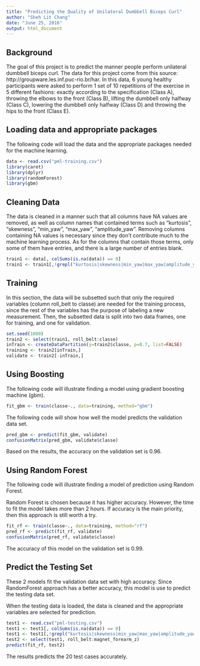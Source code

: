 ```yaml
---
title: "Predicting the Quality of Unilateral Dumbbell Biceps Curl"
author: "Sheh Lit Chang"
date: "June 25, 2016"
output: html_document
---
```


## Background

The goal of this project is to predict the manner people perform unilateral dumbbell biceps curl. The data for this project come from this source: http://groupware.les.inf.puc-rio.br/har. In this data, 6 young healthy participants were asked to perform 1 set of 10 repetitions of the exercise in 5 different fashions: exactly according to the specification (Class A), throwing the elbows to the front (Class B), lifting the dumbbell only halfway (Class C), lowering the dumbbell only halfway (Class D) and throwing the hips to the front (Class E).

## Loading data and appropriate packages

The following code will load the data and the appropriate packages needed for the machine learning.

```r
data <- read.csv("pml-training.csv")
library(caret)
library(dplyr)
library(randomForest)
library(gbm)
```

## Cleaning Data

The data is cleaned in a manner such that all columns have NA values are removed, as well as column names that contained terms such as "kurtosis", "skewness", "min_yaw", "max_yaw", "amplitude_yaw". Removing columns containing NA values is necessary since they don't contribute much to the machine learning process. As for the columns that contain those terms, only some of them have entries, and there is a large number of entries blank.

```r
train1 <- data[, colSums(is.na(data)) == 0]
train1 <- train1[,!grepl("kurtosis|skewness|min_yaw|max_yaw|amplitude_yaw", colnames(train1))]
```

## Training

In this section, the data will be subsetted such that only the required variables (column roll_belt to classe) are needed for the training process, since the rest of the variables has the purpose of labeling a new measurement. Then, the subsetted data is split into two data frames, one for training, and one for validation.

```r
set.seed(1000)
train2 <- select(train1, roll_belt:classe)
inTrain <- createDataPartition(y=train2$classe, p=0.7, list=FALSE)
training <- train2[inTrain,]
validate <- train2[-inTrain,]
```

## Using Boosting 

The following code will illustrate finding a model using gradient boosting machine (gbm).

```r
fit_gbm <- train(classe~., data=training, method="gbm")
```

The following code will show how well the model predicts the validation data set.

```r
pred_gbm <- predict(fit_gbm, validate)
confusionMatrix(pred_gbm, validate$classe)
```

Based on the results, the accuracy on the validation set is 0.96.

## Using Random Forest

The following code will illustrate finding a model of prediction using Random Forest.

Random Forest is chosen because it has higher accuracy. However, the time to fit the model takes more than 2 hours. If accuracy is the main priority, then this approach is still worth a try.

```r
fit_rf <- train(classe~., data=training, method="rf")
pred_rf <- predict(fit_rf, validate)
confusionMatrix(pred_rf, validate$classe)
```

The accuracy of this model on the validation set is 0.99.

## Predict the Testing Set

These 2 models fit the validation data set with high accuracy. Since RandomForest approach has a better accuracy, this model is use to predict the testing data set.

When the testing data is loaded, the data is cleaned and the appropriate variables are selected for prediction.

```r
test1 <- read.csv("pml-testing.csv")
test1 <- test1[, colSums(is.na(data)) == 0]
test1 <- test1[,!grepl("kurtosis|skewness|min_yaw|max_yaw|amplitude_yaw", colnames(test1))]
test2 <- select(test1, roll_belt:magnet_forearm_z)
predict(fit_rf, test2)
```

The results predicts the 20 test cases accurately.